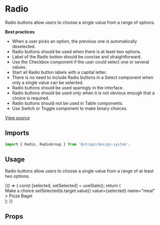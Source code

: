<!--- Radio.stories.mdx --->


<Meta title="Design System/Components/Radio" component={Radio} />

# Radio

Radio buttons allow users to choose a single value from a range of options.

**Best practices**

- When a user picks an option, the previous one is automatically deselected.
- Radio buttons should be used when there is at least two options.
- Label of the Radio button should be concise and straightforward.
- Use the Checkbox component if the user could select one or several values.
- Start all Radio button labels with a capital letter.
- There is no need to include Radio buttons in a Select component when only a single value can be selected.
- Radio buttons should be used sparingly in the interface.
- Radio buttons should be used only when it is not obvious enough that a choice is required.
- Radio buttons should not be used in Table components.
- Use Switch or Toggle component to make binary choices.

[View source](https://github.com/strapi/design-system/tree/main/packages/strapi-design-system/src/Radio)

## Imports

```js
import { Radio, RadioGroup } from '@strapi/design-system';
```

## Usage

Radio buttons allow users to choose a single value from a range of at least two options.

<Canvas>
  <Story name="base">
    {() => {
      const [selected, setSelected] = useState();
      return (
        <div>
          <Typography variant="beta" id="trophy-champions">
            Make a choice
          </Typography>
          <RadioGroup
            labelledBy="trophy-champions"
            onChange={(e) => setSelected(e.target.value)}
            value={selected}
            name="meal"
          >
            <Radio value="pizza">Pizza</Radio>
            <Radio value="bagel">Bagel</Radio>
          </RadioGroup>
        </div>
      );
    }}
  </Story>
</Canvas>

## Props

<ArgsTable of={Radio} />
